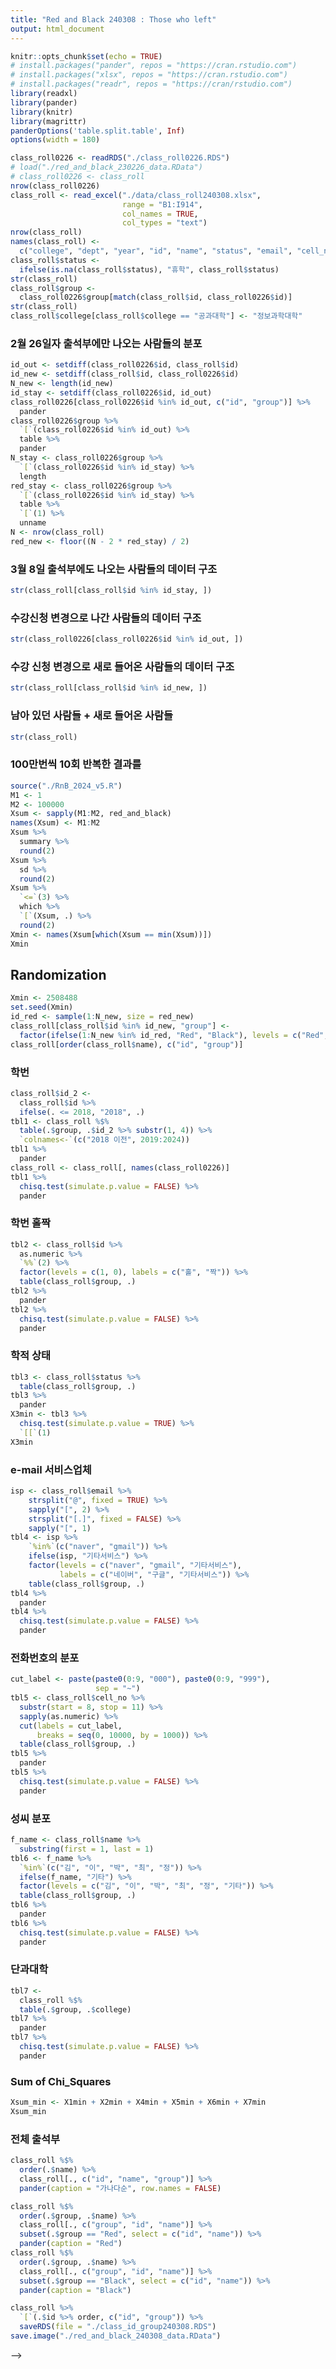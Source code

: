 ```yaml
---
title: "Red and Black 240308 : Those who left"
output: html_document
---
```


```r
knitr::opts_chunk$set(echo = TRUE)
# install.packages("pander", repos = "https://cran.rstudio.com")
# install.packages("xlsx", repos = "https://cran.rstudio.com")
# install.packages("readr", repos = "https://cran/rstudio.com")
library(readxl)
library(pander)
library(knitr)
library(magrittr)
panderOptions('table.split.table', Inf)
options(width = 180)
```

<!--
### Data
-->

```r
class_roll0226 <- readRDS("./class_roll0226.RDS")
# load("./red_and_black_230226_data.RData")
# class_roll0226 <- class_roll
nrow(class_roll0226)
class_roll <- read_excel("./data/class_roll240308.xlsx",
                         range = "B1:I914",
                         col_names = TRUE,
                         col_types = "text")
nrow(class_roll)
names(class_roll) <- 
  c("college", "dept", "year", "id", "name", "status", "email", "cell_no")
class_roll$status <- 
  ifelse(is.na(class_roll$status), "휴학", class_roll$status)
str(class_roll)
class_roll$group <- 
  class_roll0226$group[match(class_roll$id, class_roll0226$id)]
str(class_roll)
class_roll$college[class_roll$college == "공과대학"] <- "정보과학대학"
```

### 2월 26일자 출석부에만 나오는 사람들의 분포

```r
id_out <- setdiff(class_roll0226$id, class_roll$id)
id_new <- setdiff(class_roll$id, class_roll0226$id)
N_new <- length(id_new)
id_stay <- setdiff(class_roll0226$id, id_out)
class_roll0226[class_roll0226$id %in% id_out, c("id", "group")] %>%
  pander
class_roll0226$group %>%
  `[`(class_roll0226$id %in% id_out) %>%
  table %>%
  pander
N_stay <- class_roll0226$group %>%
  `[`(class_roll0226$id %in% id_stay) %>%
  length
red_stay <- class_roll0226$group %>%
  `[`(class_roll0226$id %in% id_stay) %>%
  table %>%
  `[`(1) %>%
  unname
N <- nrow(class_roll)
red_new <- floor((N - 2 * red_stay) / 2)
```

### 3월 8일 출석부에도 나오는 사람들의 데이터 구조

```r
str(class_roll[class_roll$id %in% id_stay, ])
```

### 수강신청 변경으로 나간 사람들의 데이터 구조

```r
str(class_roll0226[class_roll0226$id %in% id_out, ])
```

### 수강 신청 변경으로 새로 들어온 사람들의 데이터 구조

```r
str(class_roll[class_roll$id %in% id_new, ])
```

### 남아 있던 사람들 + 새로 들어온 사람들

```r
str(class_roll)
```

### 100만번씩 10회 반복한 결과를 

```r
source("./RnB_2024_v5.R")
M1 <- 1
M2 <- 100000
Xsum <- sapply(M1:M2, red_and_black)
names(Xsum) <- M1:M2
Xsum %>%
  summary %>%
  round(2) 
Xsum %>%
  sd %>%
  round(2)
Xsum %>%
  `<=`(3) %>%
  which %>%
  `[`(Xsum, .) %>%
  round(2)
Xmin <- names(Xsum[which(Xsum == min(Xsum))])
Xmin
```

## Randomization

```r
Xmin <- 2508488
set.seed(Xmin)
id_red <- sample(1:N_new, size = red_new)
class_roll[class_roll$id %in% id_new, "group"] <- 
  factor(ifelse(1:N_new %in% id_red, "Red", "Black"), levels = c("Red", "Black")) 
class_roll[order(class_roll$name), c("id", "group")]
```

### 학번

```r
class_roll$id_2 <-
  class_roll$id %>%
  ifelse(. <= 2018, "2018", .)
tbl1 <- class_roll %$%
  table(.$group, .$id_2 %>% substr(1, 4)) %>%
  `colnames<-`(c("2018 이전", 2019:2024)) 
tbl1 %>%
  pander
class_roll <- class_roll[, names(class_roll0226)]
tbl1 %>%
  chisq.test(simulate.p.value = FALSE) %>%
  pander
```

### 학번 홀짝

```r
tbl2 <- class_roll$id %>%
  as.numeric %>%
  `%%`(2) %>%
  factor(levels = c(1, 0), labels = c("홀", "짝")) %>%
  table(class_roll$group, .) 
tbl2 %>%
  pander
tbl2 %>%
  chisq.test(simulate.p.value = FALSE) %>%
  pander
```

### 학적 상태

```r
tbl3 <- class_roll$status %>%
  table(class_roll$group, .) 
tbl3 %>%
  pander
X3min <- tbl3 %>%
  chisq.test(simulate.p.value = TRUE) %>%
  `[[`(1)
X3min
```

### e-mail 서비스업체

```r
isp <- class_roll$email %>%
    strsplit("@", fixed = TRUE) %>%
    sapply("[", 2) %>%
    strsplit("[.]", fixed = FALSE) %>%
    sapply("[", 1)
tbl4 <- isp %>%
    `%in%`(c("naver", "gmail")) %>%
    ifelse(isp, "기타서비스") %>%
    factor(levels = c("naver", "gmail", "기타서비스"),
           labels = c("네이버", "구글", "기타서비스")) %>%
    table(class_roll$group, .)  
tbl4 %>%
  pander
tbl4 %>%
  chisq.test(simulate.p.value = FALSE) %>%
  pander
```

### 전화번호의 분포

```r
cut_label <- paste(paste0(0:9, "000"), paste0(0:9, "999"), 
                   sep = "~")
tbl5 <- class_roll$cell_no %>%
  substr(start = 8, stop = 11) %>%
  sapply(as.numeric) %>%
  cut(labels = cut_label, 
      breaks = seq(0, 10000, by = 1000)) %>%
  table(class_roll$group, .) 
tbl5 %>%
  pander
tbl5 %>%
  chisq.test(simulate.p.value = FALSE) %>%
  pander
```
    
### 성씨 분포

```r
f_name <- class_roll$name %>%
  substring(first = 1, last = 1) 
tbl6 <- f_name %>%
  `%in%`(c("김", "이", "박", "최", "정")) %>%
  ifelse(f_name, "기타") %>%
  factor(levels = c("김", "이", "박", "최", "정", "기타")) %>%
  table(class_roll$group, .) 
tbl6 %>%
  pander
tbl6 %>%
  chisq.test(simulate.p.value = FALSE) %>%
  pander
```

### 단과대학

```r
tbl7 <- 
  class_roll %$%
  table(.$group, .$college) 
tbl7 %>%
  pander
tbl7 %>%
  chisq.test(simulate.p.value = FALSE) %>%
  pander
```

### Sum of Chi_Squares

```r
Xsum_min <- X1min + X2min + X4min + X5min + X6min + X7min
Xsum_min
```

### 전체 출석부

```r
class_roll %$%
  order(.$name) %>%
  class_roll[., c("id", "name", "group")] %>%
  pander(caption = "가나다순", row.names = FALSE)
```

<P style="page-break-before:always">

```r
class_roll %$%
  order(.$group, .$name) %>%
  class_roll[., c("group", "id", "name")] %>%
  subset(.$group == "Red", select = c("id", "name")) %>%
  pander(caption = "Red")
class_roll %$%
  order(.$group, .$name) %>%
  class_roll[., c("group", "id", "name")] %>%
  subset(.$group == "Black", select = c("id", "name")) %>%
  pander(caption = "Black")
```

<P style="page-break-before:always">

```r
class_roll %>%
  `[`(.$id %>% order, c("id", "group")) %>%
  saveRDS(file = "./class_id_group240308.RDS")
save.image("./red_and_black_240308_data.RData")
```
-->